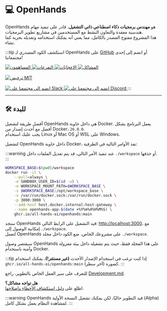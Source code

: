 

# 💻 OpenHands

OpenHands هو **مهندس برمجيات ذكاء اصطناعي ذاتي التشغيل**، قادر على تنفيذ مهام هندسية معقدة والتعاون النشط مع المستخدمين في مشاريع تطوير البرمجيات.  
هذا المشروع مفتوح المصدر بالكامل، مما يعني أنه يمكنك استخدامه وتعديله بحرية كما تشاء.

:::tip
استكشف الكود المصدري لـ OpenHands على [GitHub](https://github.com/All-Hands-AI/OpenHands) أو انضم إلى إحدى مجتمعاتنا!

<a href="https://github.com/All-Hands-AI/OpenHands/graphs/contributors">
  <img
    src="https://img.shields.io/github/contributors/All-Hands-AI/OpenHands?style=for-the-badge"
    alt="المساهمون"
  />
</a>
<a href="https://github.com/All-Hands-AI/OpenHands/network/members">
  <img
    src="https://img.shields.io/github/forks/All-Hands-AI/OpenHands?style=for-the-badge"
    alt="التفرعات"
  />
</a>
<a href="https://github.com/All-Hands-AI/OpenHands/stargazers">
  <img
    src="https://img.shields.io/github/stars/All-Hands-AI/OpenHands?style=for-the-badge"
    alt="الإعجابات"
  />
</a>
<a href="https://github.com/All-Hands-AI/OpenHands/issues">
  <img
    src="https://img.shields.io/github/issues/All-Hands-AI/OpenHands?style=for-the-badge"
    alt="المشاكل"
  />
</a>
<br></br>
<a href="https://github.com/All-Hands-AI/OpenHands/blob/main/LICENSE">
  <img
    src="https://img.shields.io/github/license/All-Hands-AI/OpenHands?style=for-the-badge"
    alt="ترخيص MIT"
  />
</a>
<br></br>
<a href="https://join.slack.com/t/opendevin/shared_invite/zt-2oikve2hu-UDxHeo8nsE69y6T7yFX_BA">
  <img
    src="https://img.shields.io/badge/Slack-Join%20Us-red?logo=slack&logoColor=white&style=for-the-badge"
    alt="انضم إلى مجتمعنا على Slack"
  />
</a>
<a href="https://discord.gg/ESHStjSjD4">
  <img
    src="https://img.shields.io/badge/Discord-Join%20Us-purple?logo=discord&logoColor=white&style=for-the-badge"
    alt="انضم إلى مجتمعنا على Discord"
  />
</a>
:::

---

## 🛠️ للبدء

أفضل طريقة لتشغيل OpenHands هي داخل حاوية Docker. يعمل البرنامج بشكل أفضل مع أحدث إصدار من Docker، `26.0.0`.  
يجب عليك استخدام Linux أو Mac OS أو WSL على Windows.

لتشغيل OpenHands داخل حاوية Docker، نفذ الأوامر التالية في الطرفية:

:::warning
عند تنفيذ الأمر التالي، قد يتم تعديل الملفات داخل `./workspace` أو حذفها.
:::

```bash
WORKSPACE_BASE=$(pwd)/workspace
docker run -it \
    --pull=always \
    -e SANDBOX_USER_ID=$(id -u) \
    -e WORKSPACE_MOUNT_PATH=$WORKSPACE_BASE \
    -v $WORKSPACE_BASE:/opt/workspace_base \
    -v /var/run/docker.sock:/var/run/docker.sock \
    -p 3000:3000 \
    --add-host host.docker.internal:host-gateway \
    --name openhands-app-$(date +%Y%m%d%H%M%S) \
    ghcr.io/all-hands-ai/openhands:main
```

ستجد OpenHands قيد التشغيل على الرابط التالي: [http://localhost:3000](http://localhost:3000)، مع إمكانية الوصول إلى `./workspace`.  
لتعمل OpenHands على مشروعك الخاص، ضع الكود داخل مجلد `./workspace`.

سيقتصر وصول OpenHands على هذا المجلد فقط، حيث يتم تشغيله داخل بيئة معزولة وآمنة باستخدام Docker.

:::tip
إذا كنت ترغب في استخدام الإصدار الأحدث **(غير مستقر!)**، يمكنك استخدام `ghcr.io/all-hands-ai/openhands:main` كصورة (آخر سطر).
:::

للتعرف على سير العمل الخاص بالتطوير، راجع [Development.md](https://github.com/All-Hands-AI/OpenHands/blob/main/Development.md).

**هل تواجه مشاكل؟**  
اطلع على [دليل استكشاف الأخطاء وإصلاحها](https://docs.all-hands.dev/modules/usage/troubleshooting).

:::warning
OpenHands قيد التطوير حاليًا، لكن يمكنك تشغيل النسخة الأولية (Alpha) لمشاهدة النظام يعمل بشكل كامل.
:::